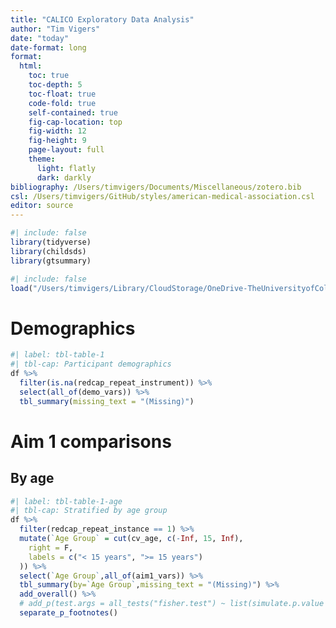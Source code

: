 ```yaml
---
title: "CALICO Exploratory Data Analysis"
author: "Tim Vigers"
date: "today"
date-format: long
format:
  html:
    toc: true
    toc-depth: 5
    toc-float: true
    code-fold: true
    self-contained: true
    fig-cap-location: top
    fig-width: 12
    fig-height: 9
    page-layout: full
    theme:
      light: flatly
      dark: darkly
bibliography: /Users/timvigers/Documents/Miscellaneous/zotero.bib
csl: /Users/timvigers/GitHub/styles/american-medical-association.csl
editor: source
---
```


```r
#| include: false
library(tidyverse)
library(childsds)
library(gtsummary)
```

```r
#| include: false
load("/Users/timvigers/Library/CloudStorage/OneDrive-TheUniversityofColoradoDenver/Vigers/BDC/Janet Snell-Bergeon/CALICO/Data_Clean/analysis_data.RData")
```

# Demographics

```r
#| label: tbl-table-1
#| tbl-cap: Participant demographics
df %>%
  filter(is.na(redcap_repeat_instrument)) %>%
  select(all_of(demo_vars)) %>%
  tbl_summary(missing_text = "(Missing)")
```

# Aim 1 comparisons

## By age

```r
#| label: tbl-table-1-age
#| tbl-cap: Stratified by age group
df %>%
  filter(redcap_repeat_instance == 1) %>%
  mutate(`Age Group` = cut(cv_age, c(-Inf, 15, Inf),
    right = F,
    labels = c("< 15 years", ">= 15 years")
  )) %>%
  select(`Age Group`,all_of(aim1_vars)) %>%
  tbl_summary(by=`Age Group`,missing_text = "(Missing)") %>%
  add_overall() %>%
  # add_p(test.args = all_tests("fisher.test") ~ list(simulate.p.value = T)) %>%
  separate_p_footnotes()
```
